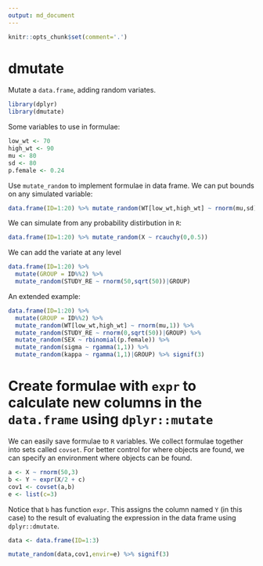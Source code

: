 ```yaml
---
output: md_document
---
```


```r
knitr::opts_chunk$set(comment='.')
```



# dmutate
Mutate a `data.frame`, adding random variates.

```r
library(dplyr)
library(dmutate)
```



Some variables to use in formulae:
```r
low_wt <- 70
high_wt <- 90
mu <- 80
sd <- 80
p.female <- 0.24
```

Use `mutate_random` to implement formulae in data frame.  We can put bounds on any simulated variable:
```r
data.frame(ID=1:20) %>% mutate_random(WT[low_wt,high_wt] ~ rnorm(mu,sd))
```

We can simulate from any probability distirbution in `R`:
```r
data.frame(ID=1:20) %>% mutate_random(X ~ rcauchy(0,0.5))
```

We can add the variate at any level
```r
data.frame(ID=1:20) %>%
  mutate(GROUP = ID%%2) %>%
  mutate_random(STUDY_RE ~ rnorm(50,sqrt(50))|GROUP)
```

An extended example:
```r
data.frame(ID=1:20) %>%
  mutate(GROUP = ID%%2) %>%
  mutate_random(WT[low_wt,high_wt] ~ rnorm(mu,1)) %>%
  mutate_random(STUDY_RE ~ rnorm(0,sqrt(50))|GROUP) %>%
  mutate_random(SEX ~ rbinomial(p.female)) %>%
  mutate_random(sigma ~ rgamma(1,1)) %>%
  mutate_random(kappa ~ rgamma(1,1)|GROUP) %>% signif(3)

```


# Create formulae with `expr` to calculate new columns in the `data.frame` using `dplyr::mutate`

We can easily save formulae to `R` variables.  We collect formulae together into sets called `covset`.  For better control for 
where objects are found, we can specify an environment where objects can be found.



```r
a <- X ~ rnorm(50,3)
b <- Y ~ expr(X/2 + c)
cov1 <- covset(a,b)
e <- list(c=3)
```

Notice that `b` has function `expr`.  This assigns the column named `Y` (in this case) to the result of evaluating the 
expression in the data frame using `dplyr::dmutate`.

```r
data <- data.frame(ID=1:3)

mutate_random(data,cov1,envir=e) %>% signif(3)
```





